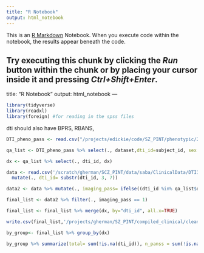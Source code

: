 ```yaml
---
title: "R Notebook"
output: html_notebook
---
```


This is an [R Markdown](http://rmarkdown.rstudio.com) Notebook. When you execute code within the notebook, the results appear beneath the code. 

Try executing this chunk by clicking the *Run* button within the chunk or by placing your cursor inside it and pressing *Ctrl+Shift+Enter*. 
---
title: "R Notebook"
output: html_notebook
---

```r
library(tidyverse)
library(readxl)
library(foreign) #for reading in the spss files
```


dti should also have BPRS, RBANS, 



```r
DTI_pheno_pass <- read.csv("/projects/edickie/code/SZ_PINT/phenotypic/20200202_pheno_qapass.csv", stringsAsFactors = FALSE) %>% filter(., dataset=="DTI3T")%>% mutate_all(trimws) %>% mutate_all(na_if,"NA") %>% mutate_all(na_if, "") %>% mutate_all(na_if, " ") 

qa_list <- DTI_pheno_pass %>% select(., dataset,dti_id=subject_id, sex = Sex, dx = DX, Age) %>% mutate(dti_id=substr(dti_id,4,8))

dx <- qa_list %>% select(., dti_id, dx)


```






```r

data <- read.csv('/scratch/gherman/SCZ_PINT/data/saba/ClinicalData/DTI3T/DTI_DATA_2018-07-16.csv', stringsAsFactors= FALSE, na.strings=c("","NA", " ", "N/A"))  %>% mutate_all(trimws) %>% mutate_all(na_if,"NA") %>% mutate_all(na_if, "") %>% mutate_all(na_if, " ") %>%
  mutate(., dti_id= substr(dti_id, 3, 7))


```



```r
data2 <- data %>% mutate(., imaging_pass= ifelse((dti_id %in% qa_list$dti_id), 1, 0))

final_list <- data2 %>% filter(., imaging_pass == 1)

final_list <- final_list %>% merge(dx, by="dti_id", all.x=TRUE)

write.csv(final_list,'/projects/gherman/SZ_PINT/compiled_clinical/cleaner_data_sets/dti3t_arranged2020.csv')


```


```r
by_group<- final_list %>% group_by(dx)

by_group %>% summarize(total= sum(!is.na(dti_id)), n_panss = sum(!is.na(panss_1_delusions)), n_wtar= sum(!is.na(wtar_standard)), n_sans= sum(!is.na(sans1_unchanging_expression)))

```
